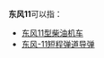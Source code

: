 {{noteTA
|1=zh-cn:导弹; zh-tw:飛彈; zh-hk:導彈;
}}
'''东风11'''可以指：
*[[东风11型柴油机车|东风11型柴油机车]]
*[[东风-11短程弹道导弹|东风-11短程弹道导弹]]

{{disambig|Cat=武器消歧義}}
